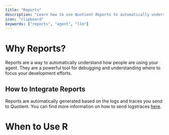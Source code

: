 ```yaml
---
title: "Reports"
description: "Learn how to use Quotient Reports to automatically understand how people are using your agent and prioritize your development efforts."
icon: "clipboard"
keywords: ["reports", "agent", "llm"]
---
```


# Why Reports?

Reports are a way to automatically understand how people are using your agent. They are a powerful tool for debugging and understanding where to focus your development efforts.

## How to Integrate Reports

Reports are automatically generated based on the logs and traces you send to Quotient. You can find more information on how to send logstraces [here](FILLMEIN).

# When to Use R

